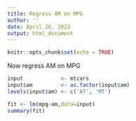 ```yaml
---
title: Regress AM on MPG
author: ''
date: April 26, 2023
output: html_document
---
```


```r
knitr::opts_chunk$set(echo = TRUE)
```

Now regress AM on MPG

```r
input            <- mtcars
input$am         <- as.factor(input$am)
levels(input$am) <- c('AT', 'MT')

fit <- lm(mpg~am,data=input)
summary(fit)
```


